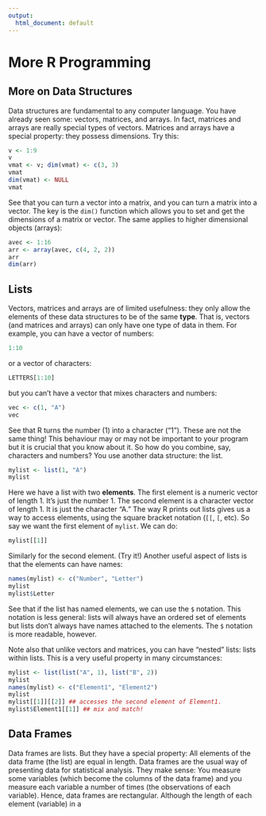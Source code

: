```yaml
---
output:
  html_document: default
---
```


# More R Programming {#chap4}

## More on Data Structures

Data structures are fundamental to any computer language. You have already seen some: vectors, matrices, and arrays. In fact, matrices and arrays are really special types of vectors. Matrices and arrays have a special property: they possess dimensions. Try this:
```r
v <- 1:9
v
vmat <- v; dim(vmat) <- c(3, 3)
vmat
dim(vmat) <- NULL
vmat
```

See that you can turn a vector into a matrix, and you can turn a matrix into a vector. The key is the ``dim()`` function which allows you to set and get the dimensions of a matrix or vector. The same applies to higher dimensional objects (arrays):

```r
avec <- 1:16
arr <- array(avec, c(4, 2, 2))
arr
dim(arr)
```

## Lists

Vectors, matrices and arrays are of limited usefulness: they only allow the elements of these data structures to be of the same __type__. That is, vectors (and matrices and arrays) can only have one type of data in them. For example, you can have a vector of numbers:
```r
1:10
```
or a vector of characters:
```r
LETTERS[1:10]
```
but you can't have a vector that mixes characters and numbers:
```r
vec <- c(1, "A")
vec
```
See that R turns the number (1) into a character ("1"). These are not the same thing! This behaviour may or may not be important to your program but it is crucial that you know about it. So how do you combine, say, characters and numbers? You use another data structure: the list.
```r
mylist <- list(1, "A")
mylist
```
Here we have a list with two __elements__. The first element is a numeric vector of length 1. It's just the number 1. The second element is a character vector of length 1. It is just the character "A." The way R prints out lists gives us a way to access elements, using the square bracket notation (``[[``, ``[``, etc). So say we want the first element of ``mylist``. We can do:

```r
mylist[[1]]
```
Similarly for the second element. (Try it!) Another useful aspect of lists is that the elements can have names:
```r
names(mylist) <- c("Number", "Letter")
mylist
mylist$Letter
```
See that if the list has named elements, we can use the ``$`` notation. This notation is less general: lists will always have an ordered set of elements but lists don't always have names attached to the elements. The ``$`` notation is more readable, however.

Note also that unlike vectors and matrices, you can have "nested" lists: lists within lists. This is a very useful property in many circumstances:
```r
mylist <- list(list("A", 1), list("B", 2))
mylist
names(mylist) <- c("Element1", "Element2")
mylist
mylist[[1]][[2]] ## accesses the second element of Element1.
mylist$Element1[[1]] ## mix and match!
```

## Data Frames

Data frames are lists. But they have a special property: All elements of the data frame (the list) are equal in length. Data frames are the usual way of presenting data for statistical analysis. They make sense: You measure some variables (which become the columns of the data frame) and you measure each variable a number of times (the observations of each variable). Hence, data frames are rectangular. Although the length of each element (variable) in a 